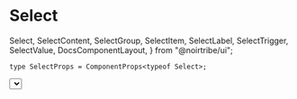 # Select

  Select,
  SelectContent,
  SelectGroup,
  SelectItem,
  SelectLabel,
  SelectTrigger,
  SelectValue,
  DocsComponentLayout,
} from "@noirtribe/ui";

```tsx
type SelectProps = ComponentProps<typeof Select>;
```

<div className="pb-24">
  <DocsComponentLayout
    propInfo={[
      {
        name: "className",
        type: "string",
        defaultValue: "undefined",
        description: "The CSS class name for styling the button.",
      },
    ]}
  >
    <Select>
      <SelectTrigger className="w-[180px]">
        <SelectValue placeholder="Select a fruit" />
      </SelectTrigger>
      <SelectContent className="bg-secondary">
        <SelectGroup>
          <SelectLabel>Fruits</SelectLabel>
          <SelectItem value="apple">Apple</SelectItem>
          <SelectItem value="banana">Banana</SelectItem>
          <SelectItem value="blueberry">Blueberry</SelectItem>
          <SelectItem value="grapes">Grapes</SelectItem>
          <SelectItem value="pineapple">Pineapple</SelectItem>
        </SelectGroup>
      </SelectContent>
    </Select>
  </DocsComponentLayout>
</div>
